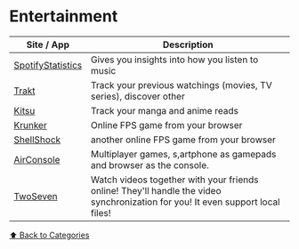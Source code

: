# Entertainment

| Site / App                                         | Description                                                                                                                    |
| -------------------------------------------------- | ------------------------------------------------------------------------------------------------------------------------------ |
| [SpotifyStatistics](https://spotifystatistics.com) | Gives you insights into how you listen to music                                                                                |
| [Trakt](https://trakt.tv)                          | Track your previous watchings (movies, TV series), discover other                                                              |
| [Kitsu](https://kitsu.io)                          | Track your manga and anime reads                                                                                               |
| [Krunker](https://krunker.io)                      | Online FPS game from your browser                                                                                              |
| [ShellShock](https://shellshock.io)                | another online FPS game from your browser                                                                                      |
| [AirConsole](https://www.airconsole.com/)          | Multiplayer games, s,artphone as gamepads and browser as the console.                                                          |
| [TwoSeven](https://twoseven.xyz/)                  | Watch videos together with your friends online! They'll handle the video synchronization for you! It even support local files! |

[⬆️ Back to Categories](/bookmarks/categories)
